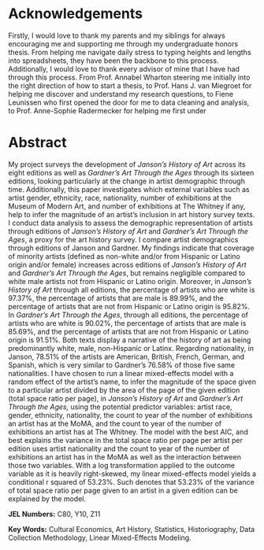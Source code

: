 # Acknowledgements

Firstly, I would love to thank my parents and my siblings for always encouraging me and supporting me through my undergraduate honors thesis. From helping me navigate daily stress to typing heights and lengths into spreadsheets, they have been the backbone to this process. Additionally, I would love to thank every advisor of mine that I have had through this process. From Prof. Annabel Wharton steering me initially into the right direction of how to start a thesis, to Prof. Hans J. van Miegroet for helping me discover and understand my research questions, to Fiene Leunissen who first opened the door for me to data cleaning and analysis, to Prof. Anne-Sophie Radermecker for helping me first under

# Abstract {.unnumbered}

My project surveys the development of *Janson's History of Art* across its eight editions as well as *Gardner's Art Through the Ages* through its sixteen editions, looking particularly at the change in artist demographic through time. Additionally, this paper investigates which external variables such as artist gender, ethnicity, race, nationality, number of exhibitions at the Museum of Modern Art, and number of exhibitions at The Whitney if any, help to infer the magnitude of an artist's inclusion in art history survey texts. I conduct data analysis to assess the demographic representation of artists through editions of *Janson's History of Art* and *Gardner's Art Through the Ages*, a proxy for the art history survey. I compare artist demographics through editions of Janson and Gardner. My findings indicate that coverage of minority artists (defined as non-white and/or from Hispanic or Latino origin and/or female) increases across editions of *Janson's History of Art* and *Gardner's Art Through the Ages*, but remains negligible compared to white male artists not from Hispanic or Latino origin. Moreover, in *Janson's History of Art* through all editions, the percentage of artists who are white is 97.37%, the percentage of artists that are male is 89.99%, and the percentage of artists that are not from Hispanic or Latino origin is 95.82%. In *Gardner's Art Through the Ages*, through all editions, the percentage of artists who are white is 90.02%, the percentage of artists that are male is 85.69%, and the percentage of artists that are not from Hispanic or Latino origin is 91.51%. Both texts display a narrative of the history of art as being predominantly white, male, non-Hispanic or Latinx. Regarding nationality, in Janson, 78.51% of the artists are American, British, French, German, and Spanish, which is very similar to Gardner's 76.58% of those five same nationalities. I have chosen to run a linear mixed-effects model with a random effect of the artist's name, to infer the magnitude of the space given to a particular artist divided by the area of the page of the given edition (total space ratio per page), in *Janson's History of Art* and *Gardner's Art Through the Ages,* using the potential predictor variables: artist race, gender, ethnicity, nationality, the count to year of the number of exhibitions an artist has at the MoMA, and the count to year of the number of exhibitions an artist has at The Whitney. The model with the best AIC, and best explains the variance in the total space ratio per page per artist per edition uses artist nationality and the count to year of the number of exhibitions an artist has in the MoMA as well as the interaction between those two variables. With a log transformation applied to the outcome variable as it is heavily right-skewed, my linear mixed-effects model yields a conditional r squared of 53.23%. Such denotes that 53.23% of the variance of total space ratio per page given to an artist in a given edition can be explained by the model.

**JEL Numbers:** C80, Y10, Z11

**Key Words:** Cultural Economics, Art History, Statistics, Historiography, Data Collection Methodology, Linear Mixed-Effects Modeling.
